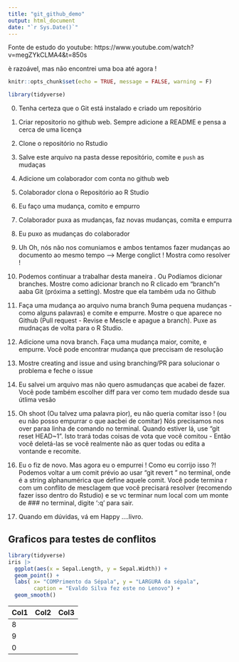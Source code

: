 ```yaml
---
title: "git_github_demo"
output: html_document
date: "`r Sys.Date()`"
---
```

Fonte de estudo do youtube: https://www.youtube.com/watch?v=megZYkCLMA4&t=850s

è razoável, mas não encontrei uma boa até agora !

```r
knitr::opts_chunk$set(echo = TRUE, message = FALSE, warning = F)
```

```r
library(tidyverse)
```

0.  Tenha certeza que o Git está instalado e criado um repositório

1.  Criar repositorio no github web. Sempre adicione a README e pensa a cerca de uma licença

2.  Clone o repositório no Rstudio

3.  Salve este arquivo na pasta desse repositório, comite e `push` as mudaças

4.  Adicione um colaborador com conta no github web

5.  Colaborador clona o Repositório ao R Studio

6.  Eu faço uma mudança, comito e empurro

7.  Colaborador puxa as mudanças, faz novas mudanças, comita e empurra

8.  Eu puxo as mudanças do colaborador

9.  Uh Oh, nós não nos comuniamos e ambos tentamos fazer mudanças ao documento ao mesmo tempo --\> Merge conglict ! Mostra como resolver !

10. Podemos continuar a trabalhar desta maneira . Ou Podíamos dicionar branches. Mostre como adicionar branch no R clicado em "branch"n aaba Git (próxima a setting). Mostre que ela também uda no Github

11. Faça uma mudança ao arquivo numa branch 9uma pequena mudanças - como alguns palavras) e comite e empurre. Mostre o que aparece no Github (Pull request - Revise e Mescle e apague a branch). Puxe as mudnaças de volta para o R Studio.

12. Adicione uma nova branch. Faça uma mudança maior, comite, e empurre. Você pode encontrar mudança que preccisam de resolução

13. Mostre creating and issue and using branching/PR para solucionar o problema e feche o issue

14. Eu salvei um arquivo mas não quero asmudanças que acabei de fazer. Você pode também escolher diff para ver como tem mudado desde sua útlima vesão

15. Oh shoot (Ou talvez uma palavra pior), eu não queria comitar isso ! (ou eu não posso empurrar o que aacbei de comitar) Nós precisamos nos over paraa linha de comando no terminal. Quando estiver lá, use "git reset HEAD\~1". Isto trará todas coisas de vota que você comitou - Então você deletá-las se você realmente não as quer todas ou edita a vontande e recomite.

16. Eu o fiz de novo. Mas agora eu o empurrei ! Como eu corrijo isso ?! Podemos voltar a um comit prévio ao usar "git revert <SHA>" no terminal, onde <SHA> é a string alphanumérica que define aquele comit. Você pode termina r com um conflito de mesclagem que você precisará resolver (recomendo fazer isso dentro do Rstudio) e se vc terminar num local com um monte de \### no terminal, digite ':q' para sair.

17. Quando em dúvidas, vá em Happy ....livro.

## Graficos para testes de conflitos

```r
library(tidyverse)
iris |> 
  ggplot(aes(x = Sepal.Length, y = Sepal.Width)) +
  geom_point() +
  labs( x= "COMPrimento da Sépala", y = "LARGURA da sépala",
        caption = "Evaldo Silva fez este no Lenovo") +
  geom_smooth()
```

| Col1 | Col2 | Col3 |
|------|------|------|
| 8    |      |      |
| 9    |      |      |
| 0    |      |      |
